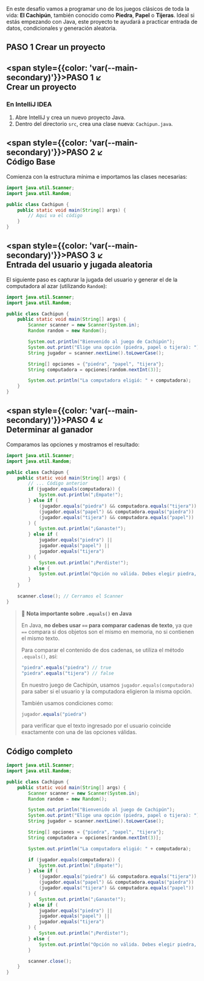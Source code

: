 En este desafío vamos a programar uno de los juegos clásicos de toda la vida: **El Cachipún**, también conocido como **Piedra**, **Papel** o **Tijeras**. Ideal si estás empezando con Java, este proyecto te ayudará a practicar entrada de datos, condicionales y generación aleatoria.

## PASO 1 Crear un proyecto

## __<span style={{color: 'var(--main-secondary)'}}>PASO 1</span> ↙<br/> Crear un proyecto__

### __En IntelliJ IDEA__

1. Abre IntelliJ y crea un nuevo proyecto Java.
2. Dentro del directorio `src`, crea una clase nueva: `Cachipun.java`.

## __<span style={{color: 'var(--main-secondary)'}}>PASO 2</span> ↙<br/> Código Base__

Comienza con la estructura mínima e importamos las clases necesarias:

```java
import java.util.Scanner;
import java.util.Random;

public class Cachipun {
    public static void main(String[] args) {
        // Aquí va el código
    }
}
```

## __<span style={{color: 'var(--main-secondary)'}}>PASO 3</span> ↙<br/> Entrada del usuario y jugada aleatoria__

El siguiente paso es capturar la jugada del usuario y generar el de la computadora al azar (utilizando `Random`):


```java
import java.util.Scanner;
import java.util.Random;

public class Cachipun {
    public static void main(String[] args) {
        Scanner scanner = new Scanner(System.in);
        Random random = new Random();

        System.out.println("Bienvenido al juego de Cachipún");
        System.out.print("Elige una opción (piedra, papel o tijera): ");
        String jugador = scanner.nextLine().toLowerCase();

        String[] opciones = {"piedra", "papel", "tijera"};
        String computadora = opciones[random.nextInt(3)];

        System.out.println("La computadora eligió: " + computadora);
    }
}
```

## __<span style={{color: 'var(--main-secondary)'}}>PASO 4</span> ↙<br/> Determinar al ganador__

Comparamos las opciones y mostramos el resultado:

```java
import java.util.Scanner;
import java.util.Random;

public class Cachipun {
    public static void main(String[] args) {
        // ... Código anterior
        if (jugador.equals(computadora)) {
            System.out.println("¡Empate!");
        } else if (
            (jugador.equals("piedra") && computadora.equals("tijera")) ||
            (jugador.equals("papel") && computadora.equals("piedra")) ||
            (jugador.equals("tijera") && computadora.equals("papel"))
        ) {
            System.out.println("¡Ganaste!");
        } else if (
            jugador.equals("piedra") ||
            jugador.equals("papel") ||
            jugador.equals("tijera")
        ) {
            System.out.println("¡Perdiste!");
        } else {
            System.out.println("Opción no válida. Debes elegir piedra, papel o tijera.");
        }
    }

    scanner.close(); // Cerramos el Scanner
}
```

> 📌 **Nota importante sobre `.equals()` en Java**
>
> En Java, **no debes usar `==` para comparar cadenas de texto**, ya que `==` compara si dos objetos son el mismo en memoria, no si contienen el mismo texto.
>
> Para comparar el contenido de dos cadenas, se utiliza el método `.equals()`, así:
>
> ```java
> "piedra".equals("piedra") // true
> "piedra".equals("tijera") // false
> ```
>
> En nuestro juego de Cachipún, usamos `jugador.equals(computadora)` para saber si el usuario y la computadora eligieron la misma opción.
>
> También usamos condiciones como:
>
> ```java
> jugador.equals("piedra")
> ```
>
> para verificar que el texto ingresado por el usuario coincide exactamente con una de las opciones válidas.

## __Código completo__

```java
import java.util.Scanner;
import java.util.Random;

public class Cachipun {
    public static void main(String[] args) {
        Scanner scanner = new Scanner(System.in);
        Random random = new Random();

        System.out.println("Bienvenido al juego de Cachipún");
        System.out.print("Elige una opción (piedra, papel o tijera): ");
        String jugador = scanner.nextLine().toLowerCase();

        String[] opciones = {"piedra", "papel", "tijera"};
        String computadora = opciones[random.nextInt(3)];

        System.out.println("La computadora eligió: " + computadora);

        if (jugador.equals(computadora)) {
            System.out.println("¡Empate!");
        } else if (
            (jugador.equals("piedra") && computadora.equals("tijera")) ||
            (jugador.equals("papel") && computadora.equals("piedra")) ||
            (jugador.equals("tijera") && computadora.equals("papel"))
        ) {
            System.out.println("¡Ganaste!");
        } else if (
            jugador.equals("piedra") ||
            jugador.equals("papel") ||
            jugador.equals("tijera")
        ) {
            System.out.println("¡Perdiste!");
        } else {
            System.out.println("Opción no válida. Debes elegir piedra, papel o tijera.");
        }

        scanner.close();
    }
}
```